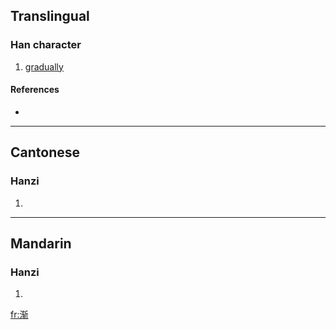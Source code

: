 {{also|漸}}
==Translingual==

===Han character===
{{Han char|rn=85|rad=水|as=08|sn=11|four=|canj=水大手中 (EKQL)}}

# [[gradually]]

====References====
* {{Han ref|kx=0633.371|hdz=31645.030|uh=6E10|ud=28176}}

----

==Cantonese==

===Hanzi===
{{yue-hanzi|jyut=|y=jim1, jim6|tra=漸}}

# {{defn|Cantonese}}

----

==Mandarin==

===Hanzi===
{{cmn-hanzi|tra=漸|pin=[[chán]] ([[chan2]]), [[jiān]] ([[jian1]]), [[jiàn]] ([[jian4]]), [[qián]] ([[qian2]])|wg=ch'an<sup>2</sup>, chien<sup>1</sup>, chien<sup>4</sup>, ch'ien<sup>2</sup>}}

# {{defn|Mandarin}}

[[fr:渐]]